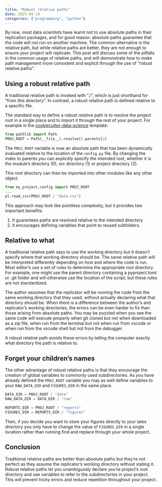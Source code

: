 ```yaml
---
title: "Robust relative paths"
date: 2025-04-19
categories: ["programming", "python"]
---
```


By now, most data scientists have learnt not to use absolute paths in their replication packages, and for good reason: absolute paths guarantee that the code will not run on another machine. The common alternative is the relative path, but while relative paths are better, they are not enough to ensure your project will replicate. This post will discuss some of the pitfalls in the common usage of relative paths, and will demonstrate how to make path management more consistent and explicit through the use of "robust relative paths".

## Using a robust relative path

A traditional relative path is invoked with "./", which is just shorthand for "from this directory". In contrast, a robust relative path is defined relative to a specific file.

The standard way to define a robust relative path is to resolve the project root in a single place and to import it through the rest of your project. For example in the [cookiecutter-data-science](https://github.com/drivendataorg/cookiecutter-data-science/) template:

```python {filename="src/my_project/config.py"}
from pathlib import Path
PROJ_ROOT = Path(__file__).resolve().parents[2]
```

The `PROJ_ROOT` variable is now an absolute path that has been dynamically evaluated relative to the location of the `config.py` file. By changing the index to parents you can explicitly specify the intended root, whether it is the module's directory (0), src directory (1) or project directory (2).

This root directory can then be imported into other modules like any other object.

```python {filename="src/my_project/dataset.py"}
from my_project.config import PROJ_ROOT
...
pl.read_csv(PROJ_ROOT / "data.csv")
```

This approach may look like pointless complexity, but it provides two important benefits: 

1. It guarantees paths are resolved relative to the intended directory
2. It encourages defining variables that point to reused subfolders.

## Relative to what

A traditional relative path says to use the working directory but it doesn't specify where that working directory should be. The same relative path will be interpreted differently depending on how and where the code is run. Most editor's use a set of rules to determine the appropriate root directory. For example, one might use the parent directory containing a pyproject.toml or .git folder and will otherwise use the location of the script, but these rules are not standardized.

The author assumes that the replicator will be running the code from the same working directory that they used, without actually declaring what that directory should be. When there is a difference between the author's and replicator's working directories, the errors can be even harder to fix than those arising from absolute paths. You may be puzzled when you see the same code will execute properly when git cloned but not when downloaded as a zip file, when run from the terminal but not when run from vscode or when run from the vscode shell but not from the debugger.

A robust relative path avoids these errors by telling the computer exactly what directory the path is relative to.

## Forget your children's names

The other advantage of robust relative paths is that they encourage the creation of global variables to commonly used subdirectories. As you have already defined the `PROJ_ROOT` variable you may as well define variables to your `RAW_DATA_DIR` and `FIGURES_DIR` in the same place.

```python {filename="src/my_project/config.py"}
DATA_DIR = PROJ_ROOT / "data"
RAW_DATA_DIR = DATA_DIR / "raw"

REPORTS_DIR = PROJ_ROOT / "reports"
FIGURES_DIR = REPORTS_DIR / "figures"
```

Then, if you decide you want to store your figures directly to your latex directory you only have to change the value of `FIGURES_DIR` in a single location rather than running find and replace through your whole project.

## Conclusion

Traditional relative paths are better than absolute paths but they're not perfect as they assume the replicator's working directory without stating it. Robust relative paths let you unambiguosly declare you're project's root directory and use variables to refer to the subdirectories in your project. This will prevent tricky errors and reduce repetition throughout your project.